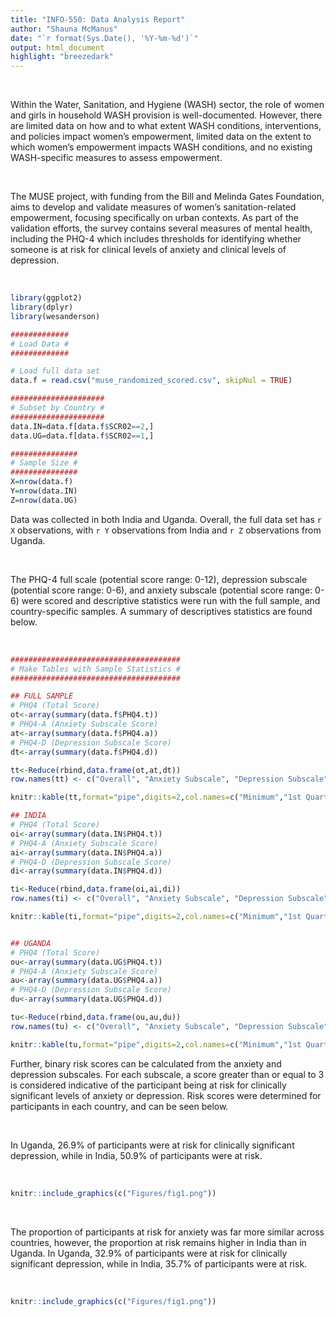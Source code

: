 ```yaml
---
title: "INFO-550: Data Analysis Report"
author: "Shauna McManus"
date: "`r format(Sys.Date(), '%Y-%m-%d')`"
output: html_document
highlight: "breezedark"
---
```

&nbsp;
&nbsp;
&nbsp;
&nbsp;

Within the Water, Sanitation, and Hygiene (WASH) sector, the role of women and girls in household WASH provision is well-documented. However, there are limited data on how and to what extent WASH conditions, interventions, and policies impact women’s empowerment, limited data on the extent to which women’s empowerment impacts WASH conditions, and no existing WASH-specific measures to assess empowerment.

&nbsp;

The MUSE project, with funding from the Bill and Melinda Gates Foundation, aims to develop and validate measures of women’s sanitation-related empowerment, focusing specifically on urban contexts. As part of the validation efforts, the survey contains several measures of mental health, including the PHQ-4 which includes thresholds for identifying whether someone is at risk for clinical levels of anxiety and clinical levels of depression.

&nbsp;

```r
library(ggplot2)
library(dplyr)
library(wesanderson)
```

```r
#############
# Load Data #
#############

# Load full data set
data.f = read.csv("muse_randomized_scored.csv", skipNul = TRUE)

#####################
# Subset by Country #
#####################
data.IN=data.f[data.f$SCR02==2,]
data.UG=data.f[data.f$SCR02==1,]

###############
# Sample Size #
###############
X=nrow(data.f)
Y=nrow(data.IN)
Z=nrow(data.UG)
```

Data was collected in both India and Uganda. Overall, the full data set has `r X ` observations, with `r Y ` observations from India and `r Z ` observations from Uganda.

&nbsp;

The PHQ-4 full scale (potential score range: 0-12), depression subscale (potential score range: 0-6), and anxiety subscale (potential score range: 0-6) were scored and descriptive statistics were run with the full sample, and country-specific samples. A summary of descriptives statistics are found below.

&nbsp;

```r
######################################
# Make Tables with Sample Statistics #
######################################

## FULL SAMPLE
# PHQ4 (Total Score)
ot<-array(summary(data.f$PHQ4.t))
# PHQ4-A (Anxiety Subscale Score)
at<-array(summary(data.f$PHQ4.a))
# PHQ4-D (Depression Subscale Score)
dt<-array(summary(data.f$PHQ4.d))

tt<-Reduce(rbind,data.frame(ot,at,dt))
row.names(tt) <- c("Overall", "Anxiety Subscale", "Depression Subscale")

knitr::kable(tt,format="pipe",digits=2,col.names=c("Minimum","1st Quartile","Median","Mean","3rd Quartile","Maximum","Missing Values"), caption="Summary statistics for the PHQ4, PHQ4-A, and PHQ4-D for the full sample", align="c")

## INDIA
# PHQ4 (Total Score)
oi<-array(summary(data.IN$PHQ4.t))
# PHQ4-A (Anxiety Subscale Score)
ai<-array(summary(data.IN$PHQ4.a))
# PHQ4-D (Depression Subscale Score)
di<-array(summary(data.IN$PHQ4.d))

ti<-Reduce(rbind,data.frame(oi,ai,di))
row.names(ti) <- c("Overall", "Anxiety Subscale", "Depression Subscale")

knitr::kable(ti,format="pipe",digits=2,col.names=c("Minimum","1st Quartile","Median","Mean","3rd Quartile","Maximum","Missing Values"), caption="Summary statistics for the PHQ4, PHQ4-A, and PHQ4-D for Indian participants", align="c")


## UGANDA
# PHQ4 (Total Score)
ou<-array(summary(data.UG$PHQ4.t))
# PHQ4-A (Anxiety Subscale Score)
au<-array(summary(data.UG$PHQ4.a))
# PHQ4-D (Depression Subscale Score)
du<-array(summary(data.UG$PHQ4.d))

tu<-Reduce(rbind,data.frame(ou,au,du))
row.names(tu) <- c("Overall", "Anxiety Subscale", "Depression Subscale")

knitr::kable(tu,format="pipe",digits=2,col.names=c("Minimum","1st Quartile","Median","Mean","3rd Quartile","Maximum","Missing Values"), caption="Summary statistics for the PHQ4, PHQ4-A, and PHQ4-D for Ugandan participants", align="c")
```


Further, binary risk scores can be calculated from the anxiety and depression subscales. For each subscale, a score greater than or equal to 3 is considered indicative of the participant being at risk for clinically significant levels of anxiety or depression. Risk scores were determined for participants in each country, and can be seen below.

&nbsp;

In Uganda, 26.9% of participants were at risk for clinically significant depression, while in India, 50.9% of participants were at risk.

&nbsp;

```r
knitr::include_graphics(c("Figures/fig1.png"))
``` 

&nbsp;

The proportion of participants at risk for anxiety was far more similar across countries, however, the proportion at risk remains higher in India than in Uganda. In Uganda, 32.9% of participants were at risk for clinically significant depression, while in India, 35.7% of participants were at risk.

&nbsp;

```r
knitr::include_graphics(c("Figures/fig1.png"))
``` 
